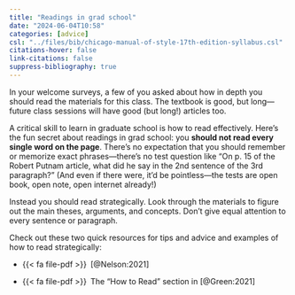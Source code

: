 ```yaml
---
title: "Readings in grad school"
date: "2024-06-04T10:58"
categories: [advice]
csl: "../files/bib/chicago-manual-of-style-17th-edition-syllabus.csl"
citations-hover: false
link-citations: false
suppress-bibliography: true
---
```


In your welcome surveys, a few of you asked about how in depth you should read the materials for this class. The textbook is good, but long—future class sessions will have good (but long!) articles too. 

A critical skill to learn in graduate school is how to read effectively. Here’s the fun secret about readings in grad school: you **should not read every single word on the page**. There’s no expectation that you should remember or memorize exact phrases—there’s no test question like “On p. 15 of the Robert Putnam article, what did he say in the 2nd sentence of the 3rd paragraph?” (And even if there were, it’d be pointless—the tests are open book, open note, open internet already!)

Instead you should read strategically. Look through the materials to figure out the main theses, arguments, and concepts. Don’t give equal attention to every sentence or paragraph. 

Check out these two quick resources for tips and advice and examples of how to read strategically:

- {{< fa file-pdf >}}&ensp;[@Nelson:2021]

- {{< fa file-pdf >}}&ensp;The "How to Read" section in [@Green:2021]
